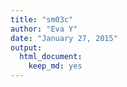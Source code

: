 ```yaml
---
title: "sm03c"
author: "Eva Y"
date: "January 27, 2015"
output:
  html_document:
    keep_md: yes
---
```

